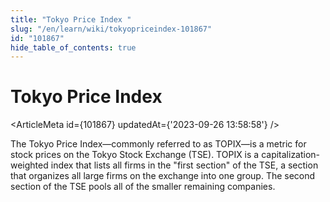 ```yaml
---
title: "Tokyo Price Index "
slug: "/en/learn/wiki/tokyopriceindex-101867"
id: "101867"
hide_table_of_contents: true
---
```



# Tokyo Price Index 

<ArticleMeta id={101867} updatedAt={'2023-09-26 13:58:58'} />
<div className='border-solid border-b border-t-0 my-4 border-[var(--ifm-color-gray-300)]' />

The Tokyo Price Index—commonly referred to as TOPIX—is a metric for stock prices on the Tokyo Stock Exchange (TSE). TOPIX is a capitalization-weighted index that lists all firms in the "first section" of the TSE, a section that organizes all large firms on the exchange into one group. The second section of the TSE pools all of the smaller remaining companies.
